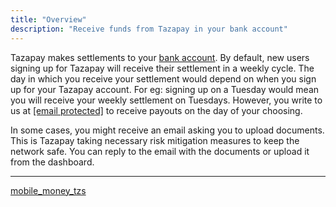 ```yaml
---
title: "Overview"
description: "Receive funds from Tazapay in your bank account"
---
```


Tazapay makes settlements to your [bank account](https://docs.tazapay.com/docs/bank-account). By default, new users signing up for Tazapay will receive their settlement in a weekly cycle. The day in which you receive your settlement would depend on when you sign up for your Tazapay account. For eg: signing up on a Tuesday would mean you will receive your weekly settlement on Tuesdays. However, you write to us at [\[email protected\]](/cdn-cgi/l/email-protection#d9aaaca9a9b6abad99adb8a3b8a9b8a0f7bab6b4) to receive payouts on the day of your choosing.

In some cases, you might receive an email asking you to upload documents. This is Tazapay taking necessary risk mitigation measures to keep the network safe. You can reply to the email with the documents or upload it from the dashboard.

***

[mobile\_money\_tzs](/docs/mobile_money_tzs-1)
